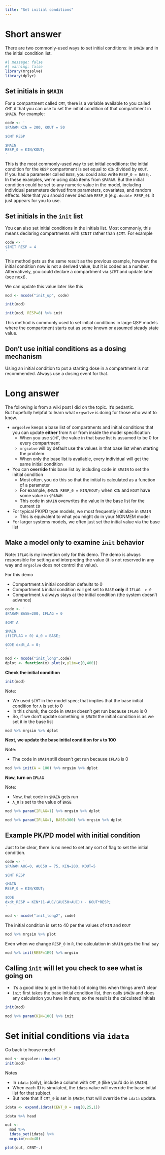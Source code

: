 ```yaml
---
title: "Set initial conditions"
---
```


# Short answer
There are two commonly-used ways to set initial conditions: in `$MAIN` and in
the initial condition list.

```r
#| message: false
#| warning: false
library(mrgsolve)
library(dplyr)
```


## Set initials in `$MAIN`

For a compartment called `CMT`, there is a variable available to you called
`CMT_0` that you can use to set the initial condition of that compartment in
`$MAIN`.  For example:

```r
code <- '
$PARAM KIN = 200, KOUT = 50

$CMT RESP

$MAIN
RESP_0 = KIN/KOUT;
'
```
This is the most commonly-used way to set initial conditions: the initial 
condition for the `RESP` compartment is set equal to `KIN` divided by `KOUT`.  
If you had a parameter called `BASE`, you could also write `RESP_0 = BASE;`.  
In these examples, we're using data items from `$PARAM`.  But the initial 
condition could be set to any numeric value in the model, including individual 
parameters derived from parameters, covariates, and random effects.  Note that 
you should never declare `RESP_0` (e.g. `double RESP_0`): it just appears for 
you to use.

## Set initials in the `init` list
You can also set initial conditions in the initials list.  Most commonly, this 
means declaring compartments with `$INIT` rather than `$CMT`.   For example

```r
code <- '
$INIT RESP = 4
'
```

This method gets us the same result as the previous example, however the 
initial condition now is not a derived value, but it is coded as a number.  
Alternatively, you could declare a compartment via `$CMT` and update later 
(see next).

We can update this value later like this
```r
mod <- mcode("init_up", code)

init(mod)

init(mod, RESP=8) %>% init
```

This method is commonly used to set initial conditions in large QSP models 
where the compartment starts out as some known or assumed steady state value.

## Don't use initial conditions as a dosing mechanism
Using an initial condition to put a starting dose in a compartment is not 
recommended.  Always use a dosing event for that.




# Long answer

The following is from a wiki post I did on the topic.  It's pedantic.  
But hopefully helpful to learn what `mrgsolve` is doing for those who want to 
know.

* `mrgsolve` keeps a base list of compartments and initial conditions that you 
   can update __either__ from `R` or from inside the model specification
    * When you use `$CMT`, the value in that base list is assumed to be 0 for every compartment
    * `mrgsolve` will by default use the values in that base list when starting the problem
    * When only the base list is available, every individual will get the same initial condition
* You can __override__ this base list by including code in `$MAIN` to set the initial condition
    * Most often, you do this so that the initial is calculated as a function of a parameter
    * For example, `$MAIN RESP_0 = KIN/KOUT;` when `KIN` and `KOUT` have some value in `$PARAM`
    * This code in `$MAIN` overwrites the value in the base list for the current `ID`
* For typical PK/PD type models, we most frequently initialize in `$MAIN`
    * This is equivalent to what you might do in your NONMEM model
* For larger systems models, we often just set the initial value via the base list
        

## Make a model only to examine `init` behavior

Note: `IFLAG` is my invention only for this demo.  The demo
is always responsible for setting and interpreting the value (it is not 
reserved in any way and `mrgsolve` does not control the value).

For this demo

* Compartment `A` initial condition defaults to 0
* Compartment `A` initial condition will get set to `BASE` __only__ if `IFLAG  > 0`
* Compartment `A` always stays at the initial condition (the system doesn't advance)

```r
code <- '
$PARAM BASE=200, IFLAG = 0

$CMT A

$MAIN
if(IFLAG > 0) A_0 = BASE;

$ODE dxdt_A = 0;
'
```


```r
mod <- mcode("init_long",code)
dplot <- function(x) plot(x,ylim=c(0,400))
```

__Check the initial condition__
```r
init(mod)
```

Note:

* We used `$CMT` in the model spec; that implies that the base initial condition for `A` is set to 0
* In this chunk, the code in `$MAIN` doesn't get run because `IFLAG` is 0
* So, if we don't update something in `$MAIN` the initial condition is as we set it in the base list

```r
mod %>% mrgsim %>% dplot
```

__Next, we update the base initial condition for `A` to 100__

Note:

* The code in `$MAIN` still doesn't get run because `IFLAG` is 0

```r
mod %>% init(A = 100) %>% mrgsim %>% dplot
```

__Now, turn on `IFLAG`__

Note:

* Now, that code in `$MAIN` gets run
* `A_0` is set to the value of `BASE`

```r
mod %>% param(IFLAG=1) %>% mrgsim %>% dplot

mod %>% param(IFLAG=1, BASE=300) %>% mrgsim %>% dplot
```


## Example PK/PD model with initial condition

Just to be clear, there is no need to set any sort of flag to set the initial 
condition.


```r
code <- '
$PARAM AUC=0, AUC50 = 75, KIN=200, KOUT=5

$CMT RESP

$MAIN 
RESP_0 = KIN/KOUT;

$ODE
dxdt_RESP = KIN*(1-AUC/(AUC50+AUC)) - KOUT*RESP;
'
```


```r
mod <- mcode("init_long2", code)
```


The initial condition is set to 40 per the values of `KIN` and `KOUT`

```r
mod %>% mrgsim %>% plot
```

Even when we change `RESP_0` in `R`, the calculation in `$MAIN` gets the final 
say

```r
mod %>% init(RESP=1E9) %>% mrgsim
```


## Calling `init` will let you check to see what is going on

* It's a good idea to get in the habit of doing this when things aren't clear
* `init`  first takes the base initial condition list, then calls `$MAIN` and 
  does any calculation you have in there; so the result is the calculated 
  initials

```r
init(mod)

mod %>% param(KIN=100) %>% init
```


# Set initial conditions via `idata`

Go back to house model

```r
mod <- mrgsolve:::house()
init(mod)
```

Notes

* In `idata` (only), include a column with `CMT_0` (like you'd 
do in `$MAIN`).
* When each ID is simulated, the `idata` value will override the 
base initial list for that subject.  
* But note that if 
`CMT_0` is set in `$MAIN`, that will override the `idata` update. 

```r
idata <- expand.idata(CENT_0 = seq(0,25,1))

idata %>% head

out <- 
  mod %>% 
  idata_set(idata) %>% 
  mrgsim(end=40)
```


```r
plot(out, CENT~.)

```
